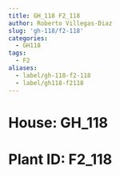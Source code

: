 ```yaml
---
title: GH_118 F2_118
author: Roberto Villegas-Diaz
slug: 'gh-118/f2-118'
categories:
  - GH118
tags:
  - F2
aliases:
  - label/gh-118-f2-118
  - label/gh118-f2118
---
```


# **House**: GH_118
# **Plant ID**: F2_118
